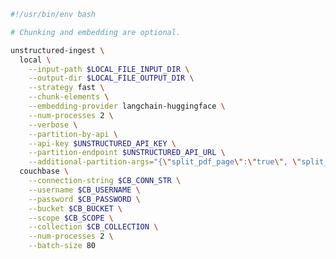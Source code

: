 ```bash CLI
#!/usr/bin/env bash

# Chunking and embedding are optional.

unstructured-ingest \
  local \
    --input-path $LOCAL_FILE_INPUT_DIR \
    --output-dir $LOCAL_FILE_OUTPUT_DIR \
    --strategy fast \
    --chunk-elements \
    --embedding-provider langchain-huggingface \
    --num-processes 2 \
    --verbose \
    --partition-by-api \
    --api-key $UNSTRUCTURED_API_KEY \
    --partition-endpoint $UNSTRUCTURED_API_URL \
    --additional-partition-args="{\"split_pdf_page\":\"true\", \"split_pdf_allow_failed\":\"true\", \"split_pdf_concurrency_level\": 15}" \
  couchbase \
    --connection-string $CB_CONN_STR \
    --username $CB_USERNAME \
    --password $CB_PASSWORD \
    --bucket $CB_BUCKET \
    --scope $CB_SCOPE \
    --collection $CB_COLLECTION \
    --num-processes 2 \
    --batch-size 80
```